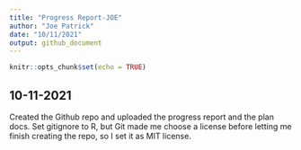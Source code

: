 ```yaml
---
title: "Progress Report-JOE"
author: "Joe Patrick"
date: "10/11/2021"
output: github_document
---
```


```r
knitr::opts_chunk$set(echo = TRUE)
```

## 10-11-2021
Created the Github repo and uploaded the progress report and the plan docs. Set gitignore to R, but Git made me choose a license before letting me finish creating the repo, so I set it as MIT license. 